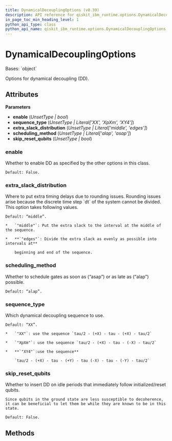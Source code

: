 ```yaml
---
title: DynamicalDecouplingOptions (v0.39)
description: API reference for qiskit_ibm_runtime.options.DynamicalDecouplingOptions in qiskit-ibm-runtime v0.39
in_page_toc_min_heading_level: 1
python_api_type: class
python_api_name: qiskit_ibm_runtime.options.DynamicalDecouplingOptions
---
```


# DynamicalDecouplingOptions

<Class id="qiskit_ibm_runtime.options.DynamicalDecouplingOptions" isDedicatedPage={true} github="https://github.com/Qiskit/qiskit-ibm-runtime/tree/stable/0.39/qiskit_ibm_runtime/options/dynamical_decoupling_options.py#L20-L63" signature="DynamicalDecouplingOptions(enable=Unset, sequence_type=Unset, extra_slack_distribution=Unset, scheduling_method=Unset, skip_reset_qubits=Unset)" modifiers="class">
  Bases: `object`

  Options for dynamical decoupling (DD).

  ## Attributes

  **Parameters**

  *   **enable** (*UnsetType | bool*)
  *   **sequence\_type** (*UnsetType | Literal\['XX', 'XpXm', 'XY4']*)
  *   **extra\_slack\_distribution** (*UnsetType | Literal\['middle', 'edges']*)
  *   **scheduling\_method** (*UnsetType | Literal\['alap', 'asap']*)
  *   **skip\_reset\_qubits** (*UnsetType | bool*)

  ### enable

  <Attribute id="qiskit_ibm_runtime.options.DynamicalDecouplingOptions.enable" attributeTypeHint="UnsetType | bool" attributeValue="Unset">
    Whether to enable DD as specified by the other options in this class.

    Default: False.
  </Attribute>

  ### extra\_slack\_distribution

  <Attribute id="qiskit_ibm_runtime.options.DynamicalDecouplingOptions.extra_slack_distribution" attributeTypeHint="UnsetType | Literal['middle', 'edges']" attributeValue="Unset">
    Where to put extra timing delays due to rounding issues. Rounding issues arise because the discrete time step `dt` of the system cannot be divided. This option takes following values.

    Default: “middle”.

    *   `"middle"`: Put the extra slack to the interval at the middle of the sequence.

    *   **`"edges"`: Divide the extra slack as evenly as possible into intervals at**

        beginning and end of the sequence.
  </Attribute>

  ### scheduling\_method

  <Attribute id="qiskit_ibm_runtime.options.DynamicalDecouplingOptions.scheduling_method" attributeTypeHint="UnsetType | Literal['alap', 'asap']" attributeValue="Unset">
    Whether to schedule gates as soon as (“asap”) or as late as (“alap”) possible.

    Default: “alap”.
  </Attribute>

  ### sequence\_type

  <Attribute id="qiskit_ibm_runtime.options.DynamicalDecouplingOptions.sequence_type" attributeTypeHint="UnsetType | Literal['XX', 'XpXm', 'XY4']" attributeValue="Unset">
    Which dynamical decoupling sequence to use.

    Default: “XX”.

    *   `"XX"`: use the sequence `tau/2 - (+X) - tau - (+X) - tau/2`

    *   `"XpXm"`: use the sequence `tau/2 - (+X) - tau - (-X) - tau/2`

    *   **`"XY4"`:use the sequence**

        `tau/2 - (+X) - tau - (+Y) - tau (-X) - tau - (-Y) - tau/2`
  </Attribute>

  ### skip\_reset\_qubits

  <Attribute id="qiskit_ibm_runtime.options.DynamicalDecouplingOptions.skip_reset_qubits" attributeTypeHint="UnsetType | bool" attributeValue="Unset">
    Whether to insert DD on idle periods that immediately follow initialized/reset qubits.

    Since qubits in the ground state are less susceptible to decoherence, it can be beneficial to let them be while they are known to be in this state.

    Default: False.
  </Attribute>

  ## Methods
</Class>

